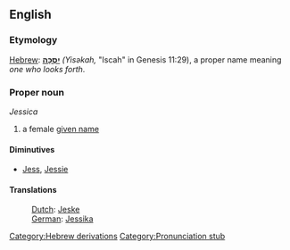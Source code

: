 ==English==
===Etymology===
[[Hebrew]]: '''[[יסכה|יִסְכָּה]]''' ''(Yisəkah,'' "Iscah" in Genesis 11:29), a proper name meaning ''one who looks forth''. <!-- but apparently not used as an ordinary word with that meaning -->

===Proper noun===
''Jessica''

# a female [[given name]]

====Diminutives====
*[[Jess]], [[Jessie]]

====Translations====
:[[Dutch]]: [[Jeske]]
:[[German]]: [[Jessika]]

[[Category:Hebrew derivations]]
[[Category:Pronunciation stub]]